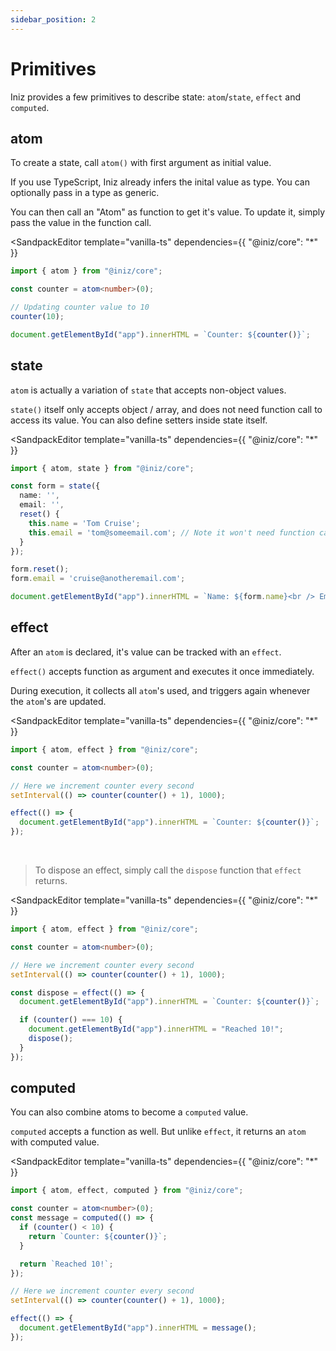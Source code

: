 ```yaml
---
sidebar_position: 2
---
```


# Primitives

Iniz provides a few primitives to describe state: `atom`/`state`, `effect` and `computed`.

## atom

To create a state, call `atom()` with first argument as initial value.

If you use TypeScript, Iniz already infers the inital value as type. You can optionally pass in a type as generic.

You can then call an "Atom" as function to get it's value. To update it, simply pass the value in the function call.

<SandpackEditor
  template="vanilla-ts"
  dependencies={{ "@iniz/core": "*" }}
>

```ts
import { atom } from "@iniz/core";

const counter = atom<number>(0);

// Updating counter value to 10
counter(10);

document.getElementById("app").innerHTML = `Counter: ${counter()}`;
```

</SandpackEditor>

## state

`atom` is actually a variation of `state` that accepts non-object values.

`state()` itself only accepts object / array, and does not need function call to access its value.
You can also define setters inside state itself.


<SandpackEditor
  template="vanilla-ts"
  dependencies={{ "@iniz/core": "*" }}
>

```ts
import { atom, state } from "@iniz/core";

const form = state({
  name: '',
  email: '',
  reset() {
    this.name = 'Tom Cruise';
    this.email = 'tom@someemail.com'; // Note it won't need function call
  }
});

form.reset();
form.email = 'cruise@anotheremail.com';

document.getElementById("app").innerHTML = `Name: ${form.name}<br /> Email: ${form.email}`;

```

</SandpackEditor>

## effect

After an `atom` is declared, it's value can be tracked with an `effect`.

`effect()` accepts function as argument and executes it once immediately.

During execution, it collects all `atom`'s used, and triggers again whenever the `atom`'s are updated.

<SandpackEditor
  template="vanilla-ts"
  dependencies={{ "@iniz/core": "*" }}
>

```ts
import { atom, effect } from "@iniz/core";

const counter = atom<number>(0);

// Here we increment counter every second
setInterval(() => counter(counter() + 1), 1000);

effect(() => {
  document.getElementById("app").innerHTML = `Counter: ${counter()}`;
});
```

</SandpackEditor>

<br />

> To dispose an effect, simply call the `dispose` function that `effect` returns.

<SandpackEditor
  template="vanilla-ts"
  dependencies={{ "@iniz/core": "*" }}
>

```ts
import { atom, effect } from "@iniz/core";

const counter = atom<number>(0);

// Here we increment counter every second
setInterval(() => counter(counter() + 1), 1000);

const dispose = effect(() => {
  document.getElementById("app").innerHTML = `Counter: ${counter()}`;

  if (counter() === 10) {
    document.getElementById("app").innerHTML = "Reached 10!";
    dispose();
  }
});
```

</SandpackEditor>

## computed

You can also combine atoms to become a `computed` value.

`computed` accepts a function as well. But unlike `effect`, it returns an `atom` with computed value.

<SandpackEditor
  template="vanilla-ts"
  dependencies={{ "@iniz/core": "*" }}
>

```ts
import { atom, effect, computed } from "@iniz/core";

const counter = atom<number>(0);
const message = computed(() => {
  if (counter() < 10) {
    return `Counter: ${counter()}`;
  }

  return `Reached 10!`;
});

// Here we increment counter every second
setInterval(() => counter(counter() + 1), 1000);

effect(() => {
  document.getElementById("app").innerHTML = message();
});
```

</SandpackEditor>
